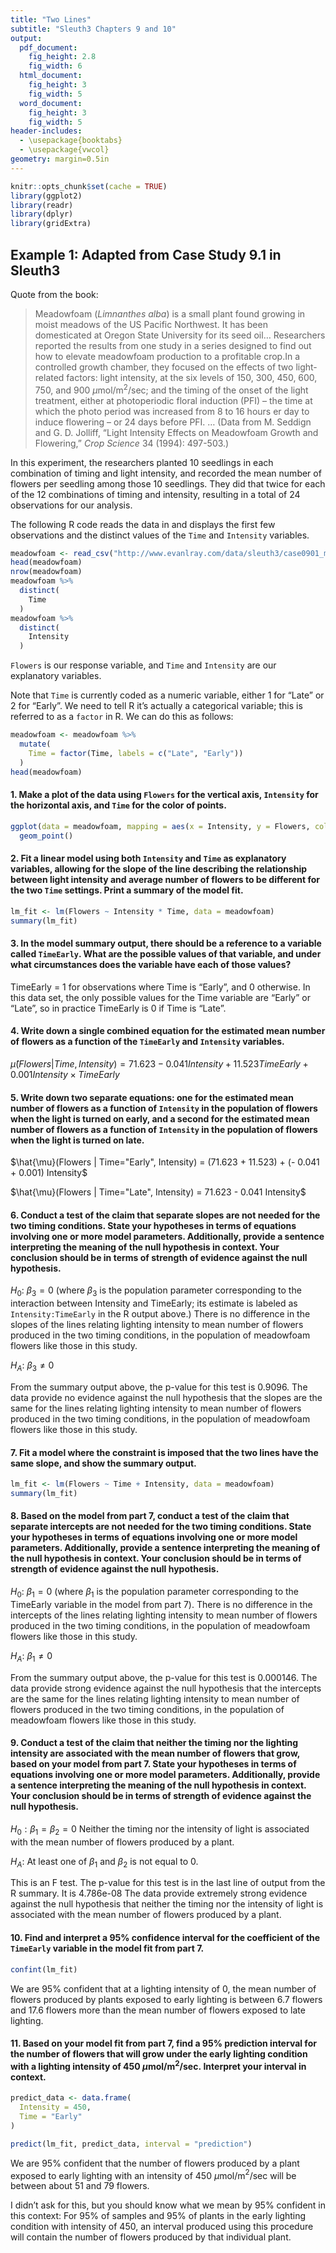 ```yaml
---
title: "Two Lines"
subtitle: "Sleuth3 Chapters 9 and 10"
output:
  pdf_document:
    fig_height: 2.8
    fig_width: 6
  html_document:
    fig_height: 3
    fig_width: 5
  word_document:
    fig_height: 3
    fig_width: 5
header-includes:
  - \usepackage{booktabs}
  - \usepackage{vwcol}
geometry: margin=0.5in
---
```


```r
knitr::opts_chunk$set(cache = TRUE)
library(ggplot2)
library(readr)
library(dplyr)
library(gridExtra)
```

## Example 1: Adapted from Case Study 9.1 in Sleuth3

Quote from the book:

> Meadowfoam (*Limnanthes alba*) is a small plant found growing in moist meadows of the US Pacific Northwest.  It has been domesticated at Oregon State University for its seed oil... Researchers reported the results from one study in a series designed to find out how to elevate meadowfoam production to a profitable crop.In a controlled growth chamber, they focused on the effects of two light-related factors: light intensity, at the six levels of 150, 300, 450, 600, 750, and 900 $\mu$mol/m$^2$/sec; and the timing of the onset of the light treatment, either at photoperiodic floral induction (PFI) -- the time at which the photo period was increased from 8 to 16 hours er day to induce flowering -- or 24 days before PFI. ... (Data from M. Seddign and G. D. Jolliff, "Light Intensity Effects on Meadowfoam Growth and Flowering," *Crop Science* 34 (1994): 497-503.)

In this experiment, the researchers planted 10 seedlings in each combination of timing and light intensity, and recorded the mean number of flowers per seedling among those 10 seedlings.  They did that twice for each of the 12 combinations of timing and intensity, resulting in a total of 24 observations for our analysis.

The following R code reads the data in and displays the first few observations and the distinct values of the `Time` and `Intensity` variables.

```r
meadowfoam <- read_csv("http://www.evanlray.com/data/sleuth3/case0901_meadowfoam.csv")
head(meadowfoam)
nrow(meadowfoam)
meadowfoam %>%
  distinct(
    Time
  )
meadowfoam %>%
  distinct(
    Intensity
  )
```

`Flowers` is our response variable, and `Time` and `Intensity` are our explanatory variables.

Note that `Time` is currently coded as a numeric variable, either 1 for "Late" or 2 for "Early".  We need to tell R it's actually a categorical variable; this is referred to as a `factor` in R.  We can do this as follows:

```r
meadowfoam <- meadowfoam %>%
  mutate(
    Time = factor(Time, labels = c("Late", "Early"))
  )
head(meadowfoam)
```

#### 1. Make a plot of the data using `Flowers` for the vertical axis, `Intensity` for the horizontal axis, and `Time` for the color of points.

```r
ggplot(data = meadowfoam, mapping = aes(x = Intensity, y = Flowers, color = Time)) +
  geom_point()
```

#### 2. Fit a linear model using both `Intensity` and `Time` as explanatory variables, allowing for the slope of the line describing the relationship between light intensity and average number of flowers to be different for the two `Time` settings.  Print a summary of the model fit.

```r
lm_fit <- lm(Flowers ~ Intensity * Time, data = meadowfoam)
summary(lm_fit)
```

#### 3. In the model summary output, there should be a reference to a variable called `TimeEarly`.  What are the possible values of that variable, and under what circumstances does the variable have each of those values?

TimeEarly = 1 for observations where Time is "Early", and 0 otherwise.  In this data set, the only possible values for the Time variable are "Early" or "Late", so in practice TimeEarly is 0 if Time is "Late".

#### 4. Write down a single combined equation for the estimated mean number of flowers as a function of the `TimeEarly` and `Intensity` variables.

$\hat{\mu}(Flowers | Time, Intensity) = 71.623 - 0.041 Intensity + 11.523 TimeEarly + 0.001 Intensity \times TimeEarly$

#### 5. Write down two separate equations: one for the estimated mean number of flowers as a function of `Intensity` in the population of flowers when the light is turned on early, and a second for the estimated mean number of flowers as a function of `Intensity` in the population of flowers when the light is turned on late.

$\hat{\mu}(Flowers | Time="Early", Intensity) = (71.623 + 11.523) + (- 0.041 + 0.001) Intensity$

$\hat{\mu}(Flowers | Time="Late", Intensity) = 71.623 - 0.041 Intensity$

#### 6. Conduct a test of the claim that separate slopes are not needed for the two timing conditions.  State your hypotheses in terms of equations involving one or more model parameters.  Additionally, provide a sentence interpreting the meaning of the null hypothesis in context.  Your conclusion should be in terms of strength of evidence against the null hypothesis.

$H_0$: $\beta_3 = 0$ (where $\beta_3$ is the population parameter corresponding to the interaction between Intensity and TimeEarly; its estimate is labeled as `Intensity:TimeEarly` in the R output above.) There is no difference in the slopes of the lines relating lighting intensity to mean number of flowers produced in the two timing conditions, in the population of meadowfoam flowers like those in this study.

$H_A$: $\beta_3 \neq 0$

From the summary output above, the p-value for this test is 0.9096.  The data provide no evidence against the null hypothesis that the slopes are the same for the lines relating lighting intensity to mean number of flowers produced in the two timing conditions, in the population of meadowfoam flowers like those in this study.

#### 7. Fit a model where the constraint is imposed that the two lines have the same slope, and show the summary output.

```r
lm_fit <- lm(Flowers ~ Time + Intensity, data = meadowfoam)
summary(lm_fit)
```

#### 8. Based on the model from part 7, conduct a test of the claim that separate intercepts are not needed for the two timing conditions.  State your hypotheses in terms of equations involving one or more model parameters.  Additionally, provide a sentence interpreting the meaning of the null hypothesis in context.  Your conclusion should be in terms of strength of evidence against the null hypothesis.

$H_0$: $\beta_1 = 0$ (where $\beta_1$ is the population parameter corresponding to the TimeEarly variable in the model from part 7). There is no difference in the intercepts of the lines relating lighting intensity to mean number of flowers produced in the two timing conditions, in the population of meadowfoam flowers like those in this study.

$H_A$: $\beta_1 \neq 0$

From the summary output above, the p-value for this test is 0.000146.  The data provide strong evidence against the null hypothesis that the intercepts are the same for the lines relating lighting intensity to mean number of flowers produced in the two timing conditions, in the population of meadowfoam flowers like those in this study.

#### 9. Conduct a test of the claim that neither the timing nor the lighting intensity are associated with the mean number of flowers that grow, based on your model from part 7.  State your hypotheses in terms of equations involving one or more model parameters.  Additionally, provide a sentence interpreting the meaning of the null hypothesis in context.  Your conclusion should be in terms of strength of evidence against the null hypothesis.

$H_0: \beta_1 = \beta_2 = 0$ Neither the timing nor the intensity of light is associated with the mean number of flowers produced by a plant.

$H_A$: At least one of $\beta_1$ and $\beta_2$ is not equal to 0.

This is an F test.  The p-value for this test is in the last line of output from the R summary.  It is 4.786e-08  The data provide extremely strong evidence against the null hypothesis that neither the timing nor the intensity of light is associated with the mean number of flowers produced by a plant.

#### 10. Find and interpret a 95% confidence interval for the coefficient of the `TimeEarly` variable in the model fit from part 7.

```r
confint(lm_fit)
```

We are 95% confident that at a lighting intensity of 0, the mean number of flowers produced by plants exposed to early lighting is between 6.7 flowers and 17.6 flowers more than the mean number of flowers exposed to late lighting.

#### 11. Based on your model fit from part 7, find a 95% prediction interval for the number of flowers that will grow under the early lighting condition with a lighting intensity of 450 $\mu$mol/m$^2$/sec.  Interpret your interval in context.

```r
predict_data <- data.frame(
  Intensity = 450,
  Time = "Early"
)

predict(lm_fit, predict_data, interval = "prediction")
```

We are 95% confident that the number of flowers produced by a plant exposed to early lighting with an intensity of 450 $\mu$mol/m$^2$/sec will be between about 51 and 79 flowers.

I didn't ask for this, but you should know what we mean by 95% confident in this context: For 95% of samples and 95% of plants in the early lighting condition with intensity of 450, an interval produced using this procedure will contain the number of flowers produced by that individual plant.